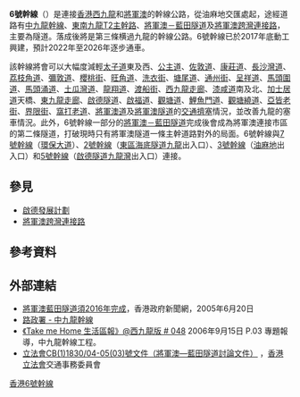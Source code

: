 {{no footnotes|time=2018-06-15T04:16:35+00:00}}
{{HK future infrastructure}}
{{Infobox road2
| country = HKG
| name = 6號幹線
| type = route
| route = 6
| map = HK Route6 map.svg
| map_notes = 6號幹線示意圖
| length_km = 0
| established = 2022-2026年（預期）
| history = 2017年底動工建造
| terminus_a = [[新界|新界]][[西貢區|西貢區]][[環保大道|環保大道]]
| direction_a = 東
| terminus_b = [[九龍|九龍]][[油尖旺區|油尖旺區]][[西九龍公路|西九龍公路]]
| direction_b = 西
}}
'''6號幹線'''（{{lang-en|'''Route 6'''}}）是連接[[香港|香港]][[西九龍|西九龍]]和[[將軍澳|將軍澳]]的幹線公路，從油麻地交匯處起，途經道路有[[中九龍幹線|中九龍幹線]]、[[東南九龍T2主幹路|東南九龍T2主幹路]]、[[將軍澳－藍田隧道|將軍澳－藍田隧道]]及[[將軍澳跨灣連接路|將軍澳跨灣連接路]]，主要為隧道。落成後將是第三條横過九龍的幹線公路。6號幹線已於2017年底動工興建，預計2022年至2026年逐步通車。

該幹線將會可以大幅度減輕[[太子道|太子道]]東及西、[[公主道|公主道]]、[[佐敦道|佐敦道]]、[[康莊道|康莊道]]、[[長沙灣道|長沙灣道]]、[[荔枝角道|荔枝角道]]、[[彌敦道|彌敦道]]、[[櫻桃街|櫻桃街]]、[[旺角道|旺角道]]、[[洗衣街|洗衣街]]、[[塘尾道|塘尾道]]、[[通州街|通州街]]、[[呈祥道|呈祥道]]、[[馬頭圍道|馬頭圍道]]、[[馬頭涌道|馬頭涌道]]、[[土瓜灣道|土瓜灣道]]、[[龍翔道|龍翔道]]、[[渡船街_(香港)|渡船街]]、[[西九龍走廊|西九龍走廊]]、[[漆咸道|漆咸道]]南及北、[[加士居道|加士居道]]天橋、[[東九龍走廊|東九龍走廊]]、[[啟德隧道|啟德隧道]]、[[啟福道|啟福道]]、[[觀塘道|觀塘道]]、[[鯉魚門道|鯉魚門道]]、[[觀塘繞道|觀塘繞道]]、[[亞皆老街|亞皆老街]]、[[界限街|界限街]]、[[窩打老道|窩打老道]]、[[將軍澳道|將軍澳道]]及[[將軍澳隧道|將軍澳隧道]]的[[交通擠塞|交通擠塞]]情況，並改善九龍的塞車情況。此外，6號幹線一部分的[[將軍澳－藍田隧道|將軍澳－藍田隧道]]完成後會成為將軍澳連接市區的第二條隧道，打破現時只有將軍澳隧道一條主幹道路對外的局面。6號幹線與[[香港7號幹線|7號幹線]]（[[環保大道|環保大道]]）、[[香港2號幹線|2號幹線]]（[[東區海底隧道|東區海底隧道]][[九龍|九龍]]出入口）、[[香港3號幹線|3號幹線]]（[[油麻地|油麻地]]出入口）和[[香港5號幹線|5號幹線]]（[[啟德隧道|啟德隧道]][[九龍灣|九龍灣]]出入口）連接。
<!--
==出口==
{| class="wikitable" style="width:auto;margin:0.5em auto;font-size:95%;text-align:center;"
! colspan="7"style="border-bottom: 5px solid #888888;" |{{香港幹線標誌|6|size=24px|valign=middle}} '''6號幹線'''
|- style="text-align:center;"
! rowspan="2" width="90" | 名稱
! colspan="3" |往[[]]方向
! colspan="3" |往[[]]方向
|- style="text-align:center;"
! width="30" |編號!! width="170" | 連接道路 !! width="170" | 前往地區
! width="170" |前往地區!! width="170" | 連接道路
! width="30" |編號
|- style="text-align:center;"
! colspan="7" | 連接
|- style="text-align:center;"
|  ||  ||  ||  ||  ||  ||  | 
|-
|  ||  ||  ||  ||  ||  ||  | 
|}-->

==參見==
* [[啟德發展計劃|啟德發展計劃]]
* [[將軍澳跨灣連接路|將軍澳跨灣連接路]]
==參考資料==
{{Reflist}}
==外部連結==
* [https://web.archive.org/web/20131024070340/http://archive.news.gov.hk/isd/ebulletin/tc/category/infrastructureandlogistics/html/386facca-97ad-4396-87ea-173640b773fa.htm 將軍澳藍田隧道須2016年完成]，香港政府新聞網，2005年6月20日
* [http://www.hyd.gov.hk/tc/road_and_railway/road_projects/6461th/index.html 路政署 - 中九龍幹線] {{Wayback|url=http://www.hyd.gov.hk/tc/road_and_railway/road_projects/6461th/index.html |date=20131014173111 }}
* [https://web.archive.org/web/20071009020227/http://www.takemehome.com.hk/inpage_04.php 《Take me Home 生活區報》@西九龍版 # 048] 2006年9月15日 P.03 專題報導，中九龍幹線工程。
* [http://www.legco.gov.hk/yr04-05/chinese/panels/tp/papers/tp0624cb1-1830-3c.pdf 立法會CB(1)1830/04-05(03)號文件（將軍澳—藍田隧道討論文件）] {{Wayback|url=http://www.legco.gov.hk/yr04-05/chinese/panels/tp/papers/tp0624cb1-1830-3c.pdf |date=20070930024047 }}，[[香港立法會|香港立法會]]交通事務委員會


{{香港6號幹線}}
{{香港幹線}}

[[Category:香港6號幹線|]]